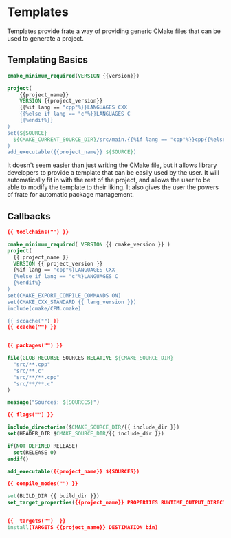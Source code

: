 # Templates 

Templates provide frate a way of providing generic CMake
files that can be used to generate a project.


## Templating Basics

```cmake
cmake_minimum_required(VERSION {{version}})

project(
    {{project_name}}
    VERSION {{project_version}}
    {{%if lang == "cpp"%}}LANGUAGES CXX
    {{%else if lang == "c"%}}LANGUAGES C
    {{%endif%}}
)
set(${SOURCE}
  ${CMAKE_CURRENT_SOURCE_DIR}/src/main.{{%if lang == "cpp"%}}cpp{{%else if lang == "c"%}}c{{%endif%}
)
add_executable({{project_name}} ${SOURCE})
```

It doesn't seem easier than just writing the CMake file, but
it allows library developers to provide a template that can
be easily used by the user. It will automatically fit in with
the rest of the project, and allows the user to be able to modify the template to their liking.
It also gives the user the powers of frate for automatic package management.

## Callbacks
```cmake
{{ toolchains("") }}

cmake_minimum_required( VERSION {{ cmake_version }} )
project(
  {{ project_name }}
  VERSION {{ project_version }}
  {%if lang == "cpp"%}LANGUAGES CXX
  {%else if lang == "c"%}LANGUAGES C
  {%endif%}
)
set(CMAKE_EXPORT_COMPILE_COMMANDS ON)
set(CMAKE_CXX_STANDARD {{ lang_version }})
include(cmake/CPM.cmake)

{{ sccache("") }}
{{ ccache("") }}


{{ packages("") }}

file(GLOB_RECURSE SOURCES RELATIVE ${CMAKE_SOURCE_DIR}
  "src/**.cpp"
  "src/**.c"
  "src/**/**.cpp"
  "src/**/**.c"
)

message("Sources: ${SOURCES}")

{{ flags("") }}

include_directories($CMAKE_SOURCE_DIR/{{ include_dir }})
set(HEADER_DIR $CMAKE_SOURCE_DIR/{{ include_dir }})

if(NOT DEFINED RELEASE)
  set(RELEASE 0)
endif()

add_executable({{project_name}} ${SOURCES})

{{ compile_modes("") }}

set(BUILD_DIR {{ build_dir }})
set_target_properties({{project_name}} PROPERTIES RUNTIME_OUTPUT_DIRECTORY {{build_dir}})


{{  targets("")  }}
install(TARGETS {{project_name}} DESTINATION bin)

```

